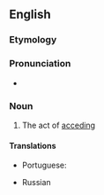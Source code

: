 ==English==

===Etymology===
{{suffix|accede|ence|lang=en}}

===Pronunciation===
* {{a|US}} {{IPA|/æk.ˈsid.əns/|lang=en}}

===Noun===
{{en-noun}}

# The act of [[acceding]]

====Translations====
{{trans-top|the act of acceding}}
* Portuguese: {{t|pt|acedência|f}}
{{trans-mid}}
* Russian
{{t|ru|воцарение|n}}
{{trans-bottomл! }}